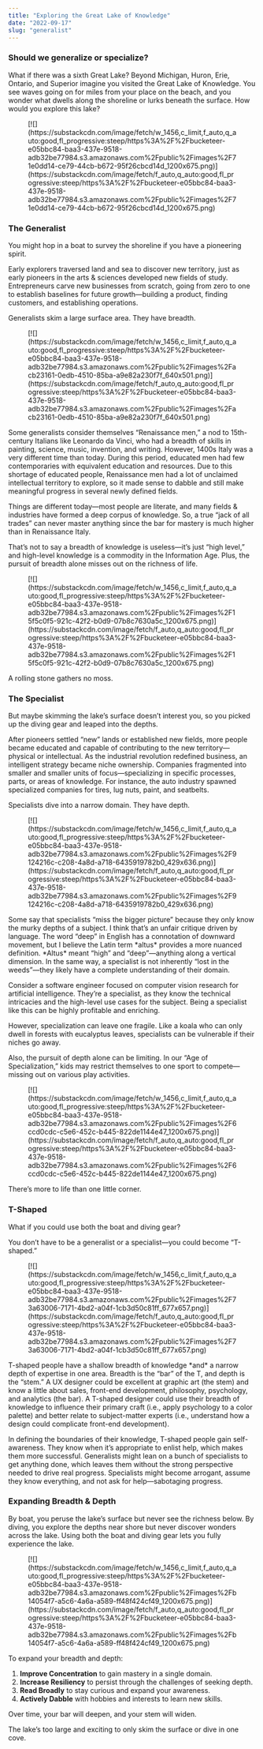 ```yaml
---
title: "Exploring the Great Lake of Knowledge"
date: "2022-09-17"
slug: "generalist"
---
```


### Should we generalize or specialize?

What if there was a sixth Great Lake? Beyond Michigan, Huron, Erie, Ontario, and Superior imagine you visited the Great Lake of Knowledge. You see waves going on for miles from your place on the beach, and you wonder what dwells along the shoreline or lurks beneath the surface. How would you explore this lake?

<figure class="wp-block-image">[![](https://substackcdn.com/image/fetch/w_1456,c_limit,f_auto,q_auto:good,fl_progressive:steep/https%3A%2F%2Fbucketeer-e05bbc84-baa3-437e-9518-adb32be77984.s3.amazonaws.com%2Fpublic%2Fimages%2F71e0dd14-ce79-44cb-b672-95f26cbcd14d_1200x675.png)](https://substackcdn.com/image/fetch/f_auto,q_auto:good,fl_progressive:steep/https%3A%2F%2Fbucketeer-e05bbc84-baa3-437e-9518-adb32be77984.s3.amazonaws.com%2Fpublic%2Fimages%2F71e0dd14-ce79-44cb-b672-95f26cbcd14d_1200x675.png)</figure>

### The Generalist

You might hop in a boat to survey the shoreline if you have a pioneering spirit.

Early explorers traversed land and sea to discover new territory, just as early pioneers in the arts &amp; sciences developed new fields of study. Entrepreneurs carve new businesses from scratch, going from zero to one to establish baselines for future growth—building a product, finding customers, and establishing operations.

Generalists skim a large surface area. They have breadth.

<div class="wp-block-image"><figure class="aligncenter is-resized">[![](https://substackcdn.com/image/fetch/w_1456,c_limit,f_auto,q_auto:good,fl_progressive:steep/https%3A%2F%2Fbucketeer-e05bbc84-baa3-437e-9518-adb32be77984.s3.amazonaws.com%2Fpublic%2Fimages%2Facb23161-0edb-4510-85ba-a9e82a230f7f_640x501.png)](https://substackcdn.com/image/fetch/f_auto,q_auto:good,fl_progressive:steep/https%3A%2F%2Fbucketeer-e05bbc84-baa3-437e-9518-adb32be77984.s3.amazonaws.com%2Fpublic%2Fimages%2Facb23161-0edb-4510-85ba-a9e82a230f7f_640x501.png)</figure></div>Some generalists consider themselves “Renaissance men,” a nod to 15th-century Italians like Leonardo da Vinci, who had a breadth of skills in painting, science, music, invention, and writing. However, 1400s Italy was a very different time than today. During this period, educated men had few contemporaries with equivalent education and resources. Due to this shortage of educated people, Renaissance men had a lot of unclaimed intellectual territory to explore, so it made sense to dabble and still make meaningful progress in several newly defined fields.

Things are different today—most people are literate, and many fields &amp; industries have formed a deep corpus of knowledge. So, a true “jack of all trades” can never master anything since the bar for mastery is much higher than in Renaissance Italy.

That’s not to say a breadth of knowledge is useless—it’s just “high level,” and high-level knowledge is a commodity in the Information Age. Plus, the pursuit of breadth alone misses out on the richness of life.

<div class="wp-block-image"><figure class="aligncenter">[![](https://substackcdn.com/image/fetch/w_1456,c_limit,f_auto,q_auto:good,fl_progressive:steep/https%3A%2F%2Fbucketeer-e05bbc84-baa3-437e-9518-adb32be77984.s3.amazonaws.com%2Fpublic%2Fimages%2F15f5c0f5-921c-42f2-b0d9-07b8c7630a5c_1200x675.png)](https://substackcdn.com/image/fetch/f_auto,q_auto:good,fl_progressive:steep/https%3A%2F%2Fbucketeer-e05bbc84-baa3-437e-9518-adb32be77984.s3.amazonaws.com%2Fpublic%2Fimages%2F15f5c0f5-921c-42f2-b0d9-07b8c7630a5c_1200x675.png)</figure></div>A rolling stone gathers no moss.

### The Specialist

But maybe skimming the lake’s surface doesn’t interest you, so you picked up the diving gear and leaped into the depths.

After pioneers settled “new” lands or established new fields, more people became educated and capable of contributing to the new territory—physical or intellectual. As the industrial revolution redefined business, an intelligent strategy became niche ownership. Companies fragmented into smaller and smaller units of focus—specializing in specific processes, parts, or areas of knowledge. For instance, the auto industry spawned specialized companies for tires, lug nuts, paint, and seatbelts.

Specialists dive into a narrow domain. They have depth.

<div class="wp-block-image"><figure class="aligncenter is-resized">[![](https://substackcdn.com/image/fetch/w_1456,c_limit,f_auto,q_auto:good,fl_progressive:steep/https%3A%2F%2Fbucketeer-e05bbc84-baa3-437e-9518-adb32be77984.s3.amazonaws.com%2Fpublic%2Fimages%2F9124216c-c208-4a8d-a718-6435919782b0_429x636.png)](https://substackcdn.com/image/fetch/f_auto,q_auto:good,fl_progressive:steep/https%3A%2F%2Fbucketeer-e05bbc84-baa3-437e-9518-adb32be77984.s3.amazonaws.com%2Fpublic%2Fimages%2F9124216c-c208-4a8d-a718-6435919782b0_429x636.png)</figure></div>Some say that specialists “miss the bigger picture” because they only know the murky depths of a subject. I think that’s an unfair critique driven by language. The word “deep” in English has a connotation of downward movement, but I believe the Latin term *altus* provides a more nuanced definition. *Altus* meant “high” and “deep”—anything along a vertical dimension. In the same way, a specialist is not inherently “lost in the weeds”—they likely have a complete understanding of their domain.

Consider a software engineer focused on computer vision research for artificial intelligence. They’re a specialist, as they know the technical intricacies and the high-level use cases for the subject. Being a specialist like this can be highly profitable and enriching.

However, specialization can leave one fragile. Like a koala who can only dwell in forests with eucalyptus leaves, specialists can be vulnerable if their niches go away.

Also, the pursuit of depth alone can be limiting. In our “Age of Specialization,” kids may restrict themselves to one sport to compete—missing out on various play activities.

<div class="wp-block-image"><figure class="aligncenter">[![](https://substackcdn.com/image/fetch/w_1456,c_limit,f_auto,q_auto:good,fl_progressive:steep/https%3A%2F%2Fbucketeer-e05bbc84-baa3-437e-9518-adb32be77984.s3.amazonaws.com%2Fpublic%2Fimages%2F6ccd0cdc-c5e6-452c-b445-822de1144e47_1200x675.png)](https://substackcdn.com/image/fetch/f_auto,q_auto:good,fl_progressive:steep/https%3A%2F%2Fbucketeer-e05bbc84-baa3-437e-9518-adb32be77984.s3.amazonaws.com%2Fpublic%2Fimages%2F6ccd0cdc-c5e6-452c-b445-822de1144e47_1200x675.png)</figure></div>There’s more to life than one little corner.

### T-Shaped

What if you could use both the boat and diving gear?

You don’t have to be a generalist or a specialist—you could become “T-shaped.”

<div class="wp-block-image"><figure class="aligncenter is-resized">[![](https://substackcdn.com/image/fetch/w_1456,c_limit,f_auto,q_auto:good,fl_progressive:steep/https%3A%2F%2Fbucketeer-e05bbc84-baa3-437e-9518-adb32be77984.s3.amazonaws.com%2Fpublic%2Fimages%2F73a63006-7171-4bd2-a04f-1cb3d50c81ff_677x657.png)](https://substackcdn.com/image/fetch/f_auto,q_auto:good,fl_progressive:steep/https%3A%2F%2Fbucketeer-e05bbc84-baa3-437e-9518-adb32be77984.s3.amazonaws.com%2Fpublic%2Fimages%2F73a63006-7171-4bd2-a04f-1cb3d50c81ff_677x657.png)</figure></div>T-shaped people have a shallow breadth of knowledge *and* a narrow depth of expertise in one area. Breadth is the “bar” of the T, and depth is the “stem.” A UX designer could be excellent at graphic art (the stem) and know a little about sales, front-end development, philosophy, psychology, and analytics (the bar). A T-shaped designer could use their breadth of knowledge to influence their primary craft (i.e., apply psychology to a color palette) and better relate to subject-matter experts (i.e., understand how a design could complicate front-end development).

In defining the boundaries of their knowledge, T-shaped people gain self-awareness. They know when it’s appropriate to enlist help, which makes them more successful. Generalists might lean on a bunch of specialists to get anything done, which leaves them without the strong perspective needed to drive real progress. Specialists might become arrogant, assume they know everything, and not ask for help—sabotaging progress.

### Expanding Breadth &amp; Depth

By boat, you peruse the lake’s surface but never see the richness below. By diving, you explore the depths near shore but never discover wonders across the lake. Using both the boat and diving gear lets you fully experience the lake.

<div class="wp-block-image"><figure class="aligncenter">[![](https://substackcdn.com/image/fetch/w_1456,c_limit,f_auto,q_auto:good,fl_progressive:steep/https%3A%2F%2Fbucketeer-e05bbc84-baa3-437e-9518-adb32be77984.s3.amazonaws.com%2Fpublic%2Fimages%2Fb14054f7-a5c6-4a6a-a589-ff48f424cf49_1200x675.png)](https://substackcdn.com/image/fetch/f_auto,q_auto:good,fl_progressive:steep/https%3A%2F%2Fbucketeer-e05bbc84-baa3-437e-9518-adb32be77984.s3.amazonaws.com%2Fpublic%2Fimages%2Fb14054f7-a5c6-4a6a-a589-ff48f424cf49_1200x675.png)</figure></div>To expand your breadth and depth:

1. **Improve Concentration** to gain mastery in a single domain.
2. **Increase Resiliency** to persist through the challenges of seeking depth.
3. **Read Broadly** to stay curious and expand your awareness.
4. **Actively Dabble** with hobbies and interests to learn new skills.

Over time, your bar will deepen, and your stem will widen.

The lake’s too large and exciting to only skim the surface or dive in one cove.
